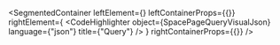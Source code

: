 
<SegmentedContainer
  leftElement={<SpacePageQueryDesc />}
  leftContainerProps={{}}
  rightElement={
    <CodeHighlighter
      object={SpacePageQueryVisualJson}
      language={"json"}
      title={"Query"}
    />
  }
  rightContainerProps={{}}
/>
